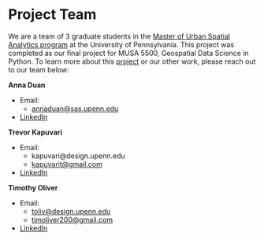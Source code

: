 # Project Team

We are a team of 3 graduate students in the <a href="https://www.design.upenn.edu/musa/about">Master of Urban Spatial Analytics program</a>  at the University of Pennsylvania. This project was completed as our final project for MUSA 5500, Geospatial Data Science in Python. To learn more about this <a href="https://github.com/LuckyLaharlTim/MUSA_5500_Final">project</a> or our other work, please reach out to our team below:

<strong>**Anna Duan**</strong>

*   Email:
    -   <a href="mailto:annaduan@sas.upenn.edu">annaduan@sas.upenn.edu</a>

*   <a href="https://www.linkedin.com/in/annaduan/">LinkedIn</a>

<strong>**Trevor Kapuvari**</strong>

*   Email:
    -   kapuvari@design.upenn.edu
    -   [kapuvarit@gmail.com](mailto:kapuvarit@gmail.com)

*   <a href="https://www.linkedin.com/in/trevor-kapuvari/">LinkedIn</a>

<strong>**Timothy Oliver**</strong>

*   Email:
    -   [toliv@design.upenn.edu](mailto:toliv@design.upenn.edu)
    -   [timoliver200@gmail.com](mailto:timoliver200@gmail.com)

*   [LinkedIn](https://www.linkedin.com/in/timoliver200/)


